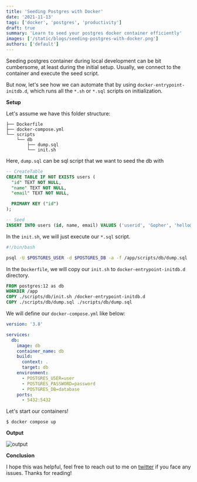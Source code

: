 ```yaml
---
title: 'Seeding Postgres with Docker'
date: '2021-11-13'
tags: ['docker', 'postgres', 'productivity']
draft: true
summary: 'Learn to seed your postgres docker container efficiently'
images: ['/static/blogs/seeding-postgres-with-docker.png']
authors: ['default']
---
```


Seeding postgres container during local development can be bit cumbersome, at least during the initial setup. Usually, we connect to the container and execute the seed script.

But now, let's see how we can automate that by using `docker-entrypoint-initdb.d`, which runs all the `*.sh` or `*.sql` scripts on initialization.

**Setup**

Let's assume we have this folder structure:

```
├── Dockerfile
├── docker-compose.yml
└── scripts
    └── db
        ├── dump.sql
        └── init.sh
```

Here, `dump.sql` can be sql script that we want to seed the db with

```sql
-- CreateTable
CREATE TABLE IF NOT EXISTS users (
  "id" TEXT NOT NULL,
  "name" TEXT NOT NULL,
  "email" TEXT NOT NULL,

  PRIMARY KEY ("id")
);

-- Seed
INSERT INTO users (id, name, email) VALUES ('userid', 'Gopher', 'hello@gopher.com');
```

In the `init.sh`, we will just execute our `*.sql` script.

```sh
#!/bin/bash

psql -U $POSTGRES_USER -d $POSTGRES_DB -a -f /app/scripts/db/dump.sql
```

In the `Dockerfile`, we will copy our `init.sh` to `docker-entrypoint-initdb.d` directory.

```dockerfile
FROM postgres:12 as db
WORKDIR /app
COPY ./scripts/db/init.sh /docker-entrypoint-initdb.d
COPY ./scripts/db/dump.sql ./scripts/db/dump.sql
```

We will define our `docker-compose.yml` like below:

```yml
version: '3.8'

services:
  db:
    image: db
    container_name: db
    build:
      context: .
      target: db
    environment:
      - POSTGRES_USER=user
      - POSTGRES_PASSWORD=password
      - POSTGRES_DB=database
    ports:
      - 5432:5432
```

Let's start our containers!

```
$ docker compose up
```

**Output**

![output](https://dev-to-uploads.s3.amazonaws.com/uploads/articles/l58wtcv4a9kzk8g4hfvu.png)

**Conclusion**

I hope this was helpful, feel free to reach out to me on [twitter](https://twitter.com/karan_6864) if you face any issues. Thanks for reading!
